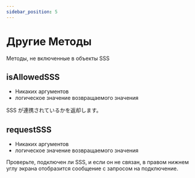 ```yaml
---
sidebar_position: 5
---
```


# Другие Методы

Методы, не включенные в объекты SSS

## isAllowedSSS

- Никаких аргументов
- логическое значение возвращаемого значения

SSS が連携されているかを返却します。

## requestSSS

- Никаких аргументов
- логическое значение возвращаемого значения

Проверьте, подключен ли SSS, и если он не связан, в правом нижнем углу экрана отобразится сообщение с запросом на подключение.
